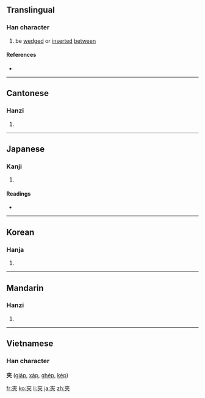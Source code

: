 {{also|夹}}
==Translingual==

===Han character===
{{Han char|rn=37|rad=大|as=04|sn=7|four=4003<sub>8</sub>|canj=大人人 (KOO)}}

# be [[wedge]]d or [[insert]]ed [[between]]

====References====
* {{Han ref|kx=0250.100|dkj=05867|dj=0509.200|hdz=10529.180|uh=593E|ud=22846|bh=A7A8|bd=42920}}

----

==Cantonese==

===Hanzi===
{{yue-hanzi|jyut=|y=gaap3}}

# {{defn|Cantonese}}

----

==Japanese==

===Kanji===
{{ja-kanji|grade=|rs=大04}}

# {{defn|Japanese}}

====Readings====
* {{ja-readings|on=[[こう]] (kō), [[きょう]] (kyō)|kun=[[はさむ]] (hasamu)}}

----

==Korean==

===Hanja===
{{ko-hanja|hangeul=협|rv=hyeop|mr=hyŏp}}

# {{defn|Korean}}

----

==Mandarin==

===Hanzi===
{{cmn-hanzi|sim=夹|pin=[[jiā]] ([[jia1]])|wg=chia<sup>1</sup>}}

# {{defn|Mandarin}}

----

==Vietnamese==

===Han character===
'''夾''' ([[giáp]], [[xáp]], [[ghép]], [[kép]])

[[fr:夾]]
[[ko:夾]]
[[li:夾]]
[[ja:夾]]
[[zh:夾]]
